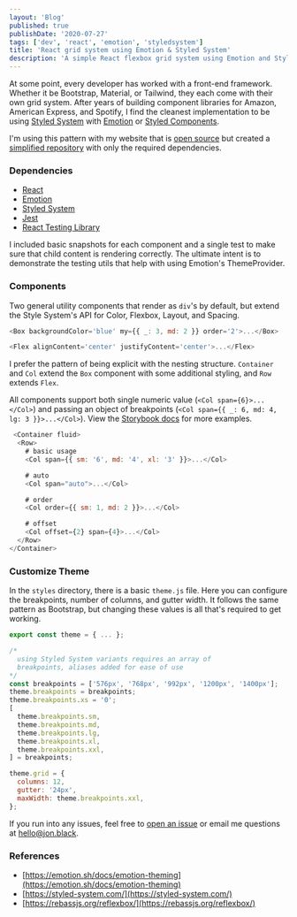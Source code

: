 ```yaml
---
layout: 'Blog'
published: true
publishDate: '2020-07-27'
tags: ['dev', 'react', 'emotion', 'styledsystem']
title: 'React grid system using Emotion & Styled System'
description: 'A simple React flexbox grid system using Emotion and Styled System.'
---
```


At some point, every developer has worked with a front-end framework.  Whether it be Bootstrap, Material, or Tailwind, they each come with their own grid system.  After years of building component libraries for Amazon, American Express, and Spotify, I find the cleanest implementation to be using [Styled System](https://styled-system.com/) with [Emotion](https://emotion.sh/) or [Styled Components](https://styled-components.com/).

I'm using this pattern with my website that is [open source](https://gitlab.com/jondotblack/jon.black) but created a [simplified repository](https://github.com/jondotblack/styled-system-emotion-grid-system) with only the required dependencies.


### Dependencies

- [React](https://reactjs.org/)
- [Emotion](https://emotion.sh/)
- [Styled System](https://styled-system.com/)
- [Jest](jestjs.io/)
- [React Testing Library](https://testing-library.com/docs/react-testing-library/intro)

I included basic snapshots for each component and a single test to make sure that child content is rendering correctly.  The ultimate intent is to demonstrate the testing utils that help with using Emotion's ThemeProvider.


### Components

Two general utility components that render as `div`'s by default, but extend the Style System's API for Color, Flexbox, Layout, and Spacing.

``` js:src/components/box/Box.js
<Box backgroundColor='blue' my={{ _: 3, md: 2 }} order='2'>...</Box>
```

``` js:src/components/box/Flex.js
<Flex alignContent='center' justifyContent='center'>...</Flex>
```

I prefer the pattern of being explicit with the nesting structure.  `Container` and `Col` extend the `Box` component with some additional styling, and `Row` extends `Flex`. 

All components support both single numeric value (`<Col span={6}>...</Col>`) and passing an object of breakpoints (`<Col span={{ _: 6, md: 4, lg: 3 }}>...</Col>`).  View the [Storybook docs](https://jondotblack.github.io/styled-system-emotion-grid-system/?path=/docs/components-grid--base) for more examples.

``` js
 <Container fluid>
  <Row>
    # basic usage
    <Col span={{ sm: '6', md: '4', xl: '3' }}>...</Col>

    # auto
    <Col span="auto">...</Col>

    # order
    <Col order={{ sm: 1, md: 2 }}>...</Col>

    # offset
    <Col offset={2} span={4}>...</Col>
  </Row>
</Container>
```

### Customize Theme

In the `styles` directory, there is a basic `theme.js` file.  Here you can configure the breakpoints, number of columns, and gutter width.  It follows the same pattern as Bootstrap, but changing these values is all that's required to get working.

``` js:src/styles/theme.js
export const theme = { ... };

/* 
  using Styled System variants requires an array of 
  breakpoints, aliases added for ease of use
*/
const breakpoints = ['576px', '768px', '992px', '1200px', '1400px'];
theme.breakpoints = breakpoints;
theme.breakpoints.xs = '0';
[
  theme.breakpoints.sm,
  theme.breakpoints.md,
  theme.breakpoints.lg,
  theme.breakpoints.xl,
  theme.breakpoints.xxl,
] = breakpoints;

theme.grid = {
  columns: 12,
  gutter: '24px',
  maxWidth: theme.breakpoints.xxl,
};
```

If you run into any issues, feel free to [open an issue](https://github.com/jondotblack/styled-system-emotion-grid-system) or email me questions at [hello@jon.black](mailto:hello@jon.black).


### References

- [https://emotion.sh/docs/emotion-theming](https://emotion.sh/docs/emotion-theming)
- [https://styled-system.com/](https://styled-system.com/)
- [https://rebassjs.org/reflexbox/](https://rebassjs.org/reflexbox/)